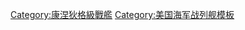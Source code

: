 <noinclude>
{{noteTA
|G1=Military
|G2=Shipname
|G3=USState
|G4=地名
|1=zh-cn:战列舰; zh-tw:戰艦; zh-hk:戰艦;
|2=zh-cn:依阿华; zh-tw:愛荷華; zh-hk:艾奧瓦;
|3=zh-cn:威斯康星; zh-tw:威斯康辛; zh-hk:威斯康辛;
}}</noinclude>
{{military navigation
|name  = 康涅狄格級戰艦
|title = {{link-en|康涅狄格級戰艦|Connecticut-class battleship|康涅狄格級戰艦}}
|state = {{{state|autocollapse}}}
|style = wide
|bodyclass = hlist

|list1 =
* [[康涅狄格號戰艦|BB-18 康涅狄格號]]
* [[路易斯安那號戰艦|BB-19 路易斯安那號]]
* [[佛蒙特號戰艦|BB-20 佛蒙特號]]
* [[堪薩斯號戰艦|BB-21 堪薩斯號]]
* [[明尼蘇達號戰艦|BB-22 明尼蘇達號]]
* [[新罕布什爾號戰艦|BB-25 新罕布什爾號]]

|list2 =
* 前級：{{link-en|維珍尼亞級戰艦|Virginia-class battleship|維珍尼亞級}}
* 次級：{{link-en|密西西比級戰艦|Mississippi-class battleship|密西西比級}}

|below =
[[美國海軍戰艦列表]]

}}<noinclude>
{{collapsible option}}
{{DEFAULTSORT:Connecticut}}
[[Category:康涅狄格級戰艦]]
[[Category:美国海军战列舰模板]]
</noinclude>